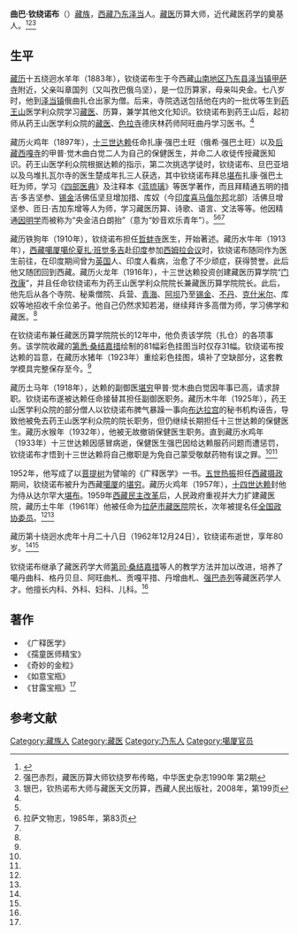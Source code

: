 '''曲巴·钦绕诺布'''（{{bd|1883年||1962年|12月24日}}）[[藏族|藏族]]，[[西藏|西藏]][[乃东县|乃东]][[泽当镇|泽当]]人。[[藏医|藏医]]历算大师，近代藏医药学的奠基人。<ref name=zgzxw>{{Cite web |url=http://www.tibetology.ac.cn/zh/xuezhe/qianxian/2396-2009-07-17-04-11-59?view=article&id=2396%3A2009-07-17-04-11-59&catid=59%3Aqian |title=钦绕诺布，中国藏学网，2008-08-29 |access-date=2015-03-17 |archive-date=2015-07-02 |archive-url=https://web.archive.org/web/20150702032127/http://www.tibetology.ac.cn/zh/xuezhe/qianxian/2396-2009-07-17-04-11-59?view=article&id=2396%3A2009-07-17-04-11-59&catid=59%3Aqian |dead-url=yes }}</ref><ref name=zhys>强巴赤烈，藏医历算大师钦绕罗布传略，中华医史杂志1990年 第2期</ref><ref name=yinba>银巴，钦热诺布大师与藏医天文历算，西藏人民出版社，2008年，第199页</ref>

==生平==
[[藏历|藏历]]十五绕迥水羊年（1883年），钦绕诺布生于今西藏[[山南地区|山南地区]][[乃东县|乃东县]][[泽当镇|泽当镇]][[甲萨寺|甲萨寺]]附近，父亲叫章国列（又叫孜巴俄乌坚），是一位历算家，母亲叫央金。七八岁时，他到[[泽当镇|泽当镇]]俄曲扎仓出家为僧。后来，寺院选送包括他在内的一批优等生到[[药王山_(拉萨)|药王山]]医学利众院学习[[藏医|藏医]]、历算，兼学其他文化知识。钦绕诺布到药王山后，起初师从药王山医学利众院的[[藏医|藏医]]、[[色拉寺|色拉寺]]德庆林药师阿旺曲丹学习医书。<ref name=zhys/>

藏历火鸡年（1897年），[[十三世达赖|十三世达赖]]任命扎康·强巴土旺（俄希·强巴土旺）以及[[后藏|后藏]][[西嘎寺|西嘎寺]]的甲普·觉木曲白觉二人为自己的保健医生，并命二人收徒传授藏医知识。药王山医学利众院根据达赖的指示，第二次挑选学徒时，钦绕诺布、旦巴亚培以及乌堆扎瓦尔寺的医生楚成年扎三人获选，其中钦绕诺布拜总[[堪布|堪布]]扎康·强巴土旺为师，学习《[[四部医典|四部医典]]》及注释本《[[蓝琉璃|蓝琉璃]]》等医学著作，而且拜精通五明的措吉·多吉坚参、[[锡金|锡金]]活佛伍坚旦增加措、库奴（今[[印度|印度]][[喜马偕尔邦|喜马偕尔邦]]北部）活佛旦增坚参、匝日·吉加东增等人为师，学习藏医历算、诗歌、语言、文法等等。他因精通[[因明学|因明学]]而被称为“央金洁白朗抬”（意为“妙音欢乐青年”）。<ref name=zhys/><ref name=lsww>拉萨文物志，1985年，第83页</ref><ref name=zgzxw/>

藏历铁狗年（1910年），钦绕诺布担任[[哲蚌寺|哲蚌寺]]医生，开始著述。藏历水牛年（1913年），[[西藏|西藏]][[噶厦|噶厦]][[噶伦|噶伦]][[夏扎·班觉多吉|夏扎·班觉多吉]]赴[[印度|印度]]参加[[西姆拉会议|西姆拉会议]]时，钦绕诺布随同作为医生前往，在印度期间曾为[[英国|英国]]人、印度人看病，治愈了不少顽症，获得赞誉。此后他又随团回到西藏。藏历火龙年（1916年），十三世达赖投资创建藏医历算学院“[[门孜康|门孜康]]”，并且任命钦绕诺布为药王山医学利众院院长兼藏医历算学院院长。此后，他先后从各个寺院、秘乘僧院、兵营、[[青海|青海]]、[[阿坝|阿坝]]乃至[[锡金|锡金]]、[[不丹|不丹]]、[[克什米尔|克什米尔]]、库奴等地招收千余位弟子。他自己仍然求知若渴，继续拜许多高僧为师，学习佛学和藏医。<ref name=zhys/>

在钦绕诺布兼任藏医历算学院院长的12年中，他负责该学院（扎仓）的各项事务。该学院收藏的[[桑结嘉措|第悉·桑结嘉措]]绘制的81幅彩色挂图当时仅存31幅。钦绕诺布按达赖的旨意，在藏历水猪年（1923年）重绘彩色挂图，填补了空缺部分，这套教学模具完整保存至今。<ref name=yinba/>

藏历土马年（1918年），达赖的副御医[[堪穷|堪穷]]甲普·觉木曲白觉因年事已高，请求辞职。钦绕诺布遂被达赖任命接替其担任副御医职务。藏历木牛年（1925年），药王山医学利众院的部分僧人以钦绕诺布脾气暴躁一事向[[布达拉宫|布达拉宫]]的秘书机构诬告，导致他被免去药王山医学利众院的院长职务，但仍继续长期担任十三世达赖的保健医生。藏历水猴年（1932年），他被无故撤销保健医生职务。直到藏历水鸡年（1933年）十三世达赖因感冒病逝，保健医生强巴因给达赖服药问题而遭惩罚，钦绕诺布才悟到十三世达赖将自己撤职是为免自己蒙受敬献药物有误之罪。<ref name=zhys/><ref name=yinba/>

1952年，他写成了以[[菩提树|菩提树]]为譬喻的《广释医学》一书。[[五世热振|五世热振]]担任[[西藏摄政|西藏摄政]]期间，钦绕诺布被升为西藏[[噶厦|噶厦]]的[[堪穷|堪穷]]。藏历火鸡年（1957年），[[十四世达赖|十四世达赖]]封他为侍从达尔罕大[[堪布|堪布]]。1959年[[西藏民主改革|西藏民主改革]]后，人民政府重视并大力扩建藏医院，藏历土牛年（1961年）他被任命为[[西藏自治区藏医院|拉萨市藏医院]]院长，次年被提名任[[全国政协委员|全国政协委员]]。<ref name=zhys/><ref name=yinba/>

藏历第十绕迥水虎年十月二十八日（1962年12月24日），钦绕诺布逝世，享年80岁。<ref name=zhys/><ref name=yinba/>

钦绕诺布继承了藏医药学大师[[桑结嘉措|第司·桑结嘉措]]等人的教学方法并加以改进，培养了噶丹曲科、格丹贝旦、阿旺曲札、贡嘎平措、丹增曲札、[[强巴赤列|强巴赤列]]等藏医药学人才。他擅长内科、外科、妇科、儿科。<ref name=zgzxw/>

==著作==
*《广释医学》
*《孺童医师精宝》
*《奇妙的金粒》
*《如意宝瓶》
*《甘露宝瓶》<ref name=yinba/>

==参考文献==
{{reflist}}

[[Category:藏族人|Category:藏族人]]
[[Category:藏医|Category:藏医]]
[[Category:乃东人|Category:乃东人]]
[[Category:噶厦官员|Category:噶厦官员]]
